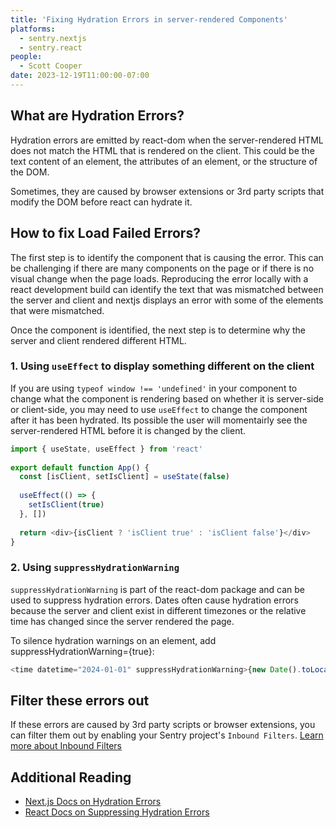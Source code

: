 ```yaml
---
title: 'Fixing Hydration Errors in server-rendered Components'
platforms:
  - sentry.nextjs
  - sentry.react
people:
  - Scott Cooper
date: 2023-12-19T11:00:00-07:00
---
```


## What are Hydration Errors?
Hydration errors are emitted by react-dom when the server-rendered HTML does not match the HTML that is rendered on the client. This could be the text content of an element, the attributes of an element, or the structure of the DOM.

Sometimes, they are caused by browser extensions or 3rd party scripts that modify the DOM before react can hydrate it.

## How to fix Load Failed Errors? 
The first step is to identify the component that is causing the error. This can be challenging if there are many components on the page or if there is no visual change when the page loads. Reproducing the error locally with a react development build can identify the text that was mismatched between the server and client and nextjs displays an error with some of the elements that were mismatched.

Once the component is identified, the next step is to determine why the server and client rendered different HTML.

### 1. Using `useEffect` to display something different on the client
If you are using `typeof window !== 'undefined'` in your component to change what the component is rendering based on whether it is server-side or client-side, you may need to use `useEffect` to change the component after it has been hydrated. Its possible the user will momentairly see the server-rendered HTML before it is changed by the client.

```javascript
import { useState, useEffect } from 'react'
 
export default function App() {
  const [isClient, setIsClient] = useState(false)
 
  useEffect(() => {
    setIsClient(true)
  }, [])
 
  return <div>{isClient ? 'isClient true' : 'isClient false'}</div>
}
```

### 2. Using `suppressHydrationWarning`
`suppressHydrationWarning` is part of the react-dom package and can be used to suppress hydration errors. Dates often cause hydration errors because the server and client exist in different timezones or the relative time has changed since the server rendered the page. 

To silence hydration warnings on an element, add suppressHydrationWarning={true}:

```javascript
<time datetime="2024-01-01" suppressHydrationWarning>{new Date().toLocaleDateString()}</time>
```

## Filter these errors out
If these errors are caused by 3rd party scripts or browser extensions, you can filter them out by enabling your Sentry project's `Inbound Filters`. [Learn more about Inbound Filters](https://docs.sentry.io/product/data-management-settings/filtering/)

## Additional Reading
- [Next.js Docs on Hydration Errors](https://nextjs.org/docs/messages/react-hydration-error)
- [React Docs on Suppressing Hydration Errors](https://react.dev/reference/react-dom/client/hydrateRoot#suppressing-unavoidable-hydration-mismatch-errors)